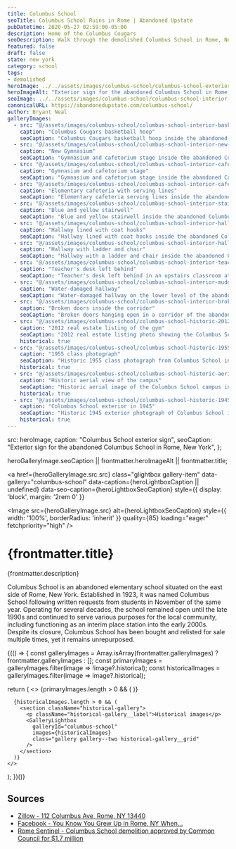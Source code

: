 ```yaml
---
title: Columbus School
seoTitle: Columbus School Ruins in Rome | Abandoned Upstate
pubDatetime: 2020-05-27 02:59:00-05:00
description: Home of the Columbus Cougars
seoDescription: Walk through the demolished Columbus School in Rome, New York, where Cougars classrooms and hallways now echo with peeling paint.
featured: false
draft: false
state: new york
category: school
tags:
- demolished
heroImage: ../../assets/images/columbus-school/columbus-school-exterior-sign.jpg
heroImageAlt: "Exterior sign for the abandoned Columbus School in Rome, New York"
seoImage: ../../assets/images/columbus-school/columbus-school-interior-basketball-hoop.jpg
canonicalURL: https://abandonedupstate.com/columbus-school/
author: Bryant Neal
galleryImages:
  - src: "@/assets/images/columbus-school/columbus-school-interior-basketball-hoop.jpg"
    caption: "Columbus Cougars basketball hoop"
    seoCaption: "Columbus Cougars basketball hoop inside the abandoned Columbus School gymnasium"
  - src: "@/assets/images/columbus-school/columbus-school-interior-new-gymnasium.jpg"
    caption: "New Gymnasium"
    seoCaption: "Gymnasium and cafetorium stage inside the abandoned Columbus School"
  - src: "@/assets/images/columbus-school/columbus-school-interior-cafetorium.jpg"
    caption: "Gymnasium and cafetorium stage"
    seoCaption: "Gymnasium and cafetorium stage inside the abandoned Columbus School"
  - src: "@/assets/images/columbus-school/columbus-school-interior-cafeteria.jpg"
    caption: "Elementary cafeteria with serving lines"
    seoCaption: "Elementary cafeteria serving lines inside the abandoned Columbus School"
  - src: "@/assets/images/columbus-school/columbus-school-interior-staircase.jpg"
    caption: "Blue and yellow stairwell"
    seoCaption: "Blue and yellow stairwell inside the abandoned Columbus School in Rome, New York"
  - src: "@/assets/images/columbus-school/columbus-school-interior-hallway-coat-hooks.jpg"
    caption: "Hallway lined with coat hooks"
    seoCaption: "Hallway lined with coat hooks inside the abandoned Columbus School"
  - src: "@/assets/images/columbus-school/columbus-school-interior-hallway-ladder.jpg"
    caption: "Hallway with ladder and chair"
    seoCaption: "Hallway with a ladder and chair inside the abandoned Columbus School"
  - src: "@/assets/images/columbus-school/columbus-school-interior-teachers-desk.jpg"
    caption: "Teacher's desk left behind"
    seoCaption: "Teacher's desk left behind in an upstairs classroom at the abandoned Columbus School"
  - src: "@/assets/images/columbus-school/columbus-school-interior-muddy-hallway.jpg"
    caption: "Water-damaged hallway"
    seoCaption: "Water-damaged hallway on the lower level of the abandoned Columbus School"
  - src: "@/assets/images/columbus-school/columbus-school-interior-broken-doors.jpg"
    caption: "Broken doors inside the corridor"
    seoCaption: "Broken doors hanging open in a corridor of the abandoned Columbus School"
  - src: "@/assets/images/columbus-school/columbus-school-historic-2012-gymnasium.jpg"
    caption: "2012 real estate listing of the gym"
    seoCaption: "2012 real estate listing photo showing the Columbus School gymnasium"
    historical: true
  - src: "@/assets/images/columbus-school/columbus-school-historic-1955-class-photo.jpg"
    caption: "1955 class photograph"
    seoCaption: "Historic 1955 class photograph from Columbus School in Rome, New York"
    historical: true
  - src: "@/assets/images/columbus-school/columbus-school-historic-aerial-image.jpg"
    caption: "Historic aerial view of the campus"
    seoCaption: "Historic aerial image of the Columbus School campus in Rome, New York"
    historical: true
  - src: "@/assets/images/columbus-school/columbus-school-historic-1945-exterior.jpg"
    caption: "Columbus School exterior in 1945"
    seoCaption: "Historic 1945 exterior photograph of Columbus School in Rome, New York"
    historical: true
---
```





  src: heroImage,
  caption: "Columbus School exterior sign",
  seoCaption: "Exterior sign for the abandoned Columbus School in Rome, New York",
};

  heroGalleryImage.seoCaption || frontmatter.heroImageAlt || frontmatter.title;

<a
  href={heroGalleryImage.src.src}
  class="glightbox gallery-item"
  data-gallery="columbus-school"
  data-caption={heroLightboxCaption || undefined}
  data-seo-caption={heroLightboxSeoCaption}
  style={{ display: 'block', margin: '2rem 0' }}
>
  <Image
    src={heroGalleryImage.src}
    alt={heroLightboxSeoCaption}
    style={{ width: '100%', borderRadius: 'inherit' }}
    quality={85}
    loading="eager"
    fetchpriority="high"
  />
</a>

<div class="my-4"></div>

# {frontmatter.title}
<p className="post-tagline" style={{ color: '#b9975c' }}>{frontmatter.description}</p>

Columbus School is an abandoned elementary school situated on the east side of Rome, New York. Established in 1923, it was named Columbus School following written requests from students in November of the same year. Operating for several decades, the school remained open until the late 1990s and continued to serve various purposes for the local community, including functioning as an interim place station into the early 2000s. Despite its closure, Columbus School has been bought and relisted for sale multiple times, yet it remains unrepurposed.

<div class="my-12"></div>

{(() => {
  const galleryImages = Array.isArray(frontmatter.galleryImages)
    ? frontmatter.galleryImages
    : [];
  const primaryImages = galleryImages.filter(image => !image?.historical);
  const historicalImages = galleryImages.filter(image => image?.historical);

  return (
    <>
      {primaryImages.length > 0 && (
        <GalleryLightbox
          galleryId="columbus-school"
          images={primaryImages}
        />
      )}

      {historicalImages.length > 0 && (
        <section className="historical-gallery">
          <p className="historical-gallery__label">Historical images</p>
          <GalleryLightbox
            galleryId="columbus-school"
            images={historicalImages}
            class="gallery gallery--two historical-gallery__grid"
          />
        </section>
      )}
    </>
  );
})()}

## Sources

- [Zillow - 112 Columbus Ave, Rome, NY 13440](https://www.zillow.com/homedetails/112-Columbus-Ave-Rome-NY-13440/2122944893_zpid/)
- [Facebook - You Know You Grew Up in Rome, NY When...](https://www.facebook.com/groups/81366297604/)
- [Rome Sentinel - Columbus School demolition approved by Common Council for $1.7 million](https://www.romesentinel.com/news/columbus-school-demolition-approved-by-common-council-for-1-7-million/article_816672b6-4280-11ee-8cf9-5f7d9da6a91d.html)

<div class="my-12"></div>